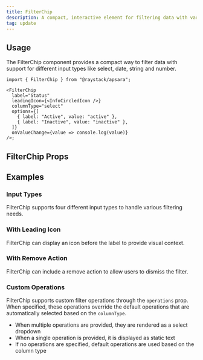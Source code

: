 ```yaml
---
title: FilterChip
description: A compact, interactive element for filtering data with various input types.
tag: update
---
```



<Demo data={playground} />

## Usage

The FilterChip component provides a compact way to filter data with support for different input types like select, date, string and number.

```tsx
import { FilterChip } from "@raystack/apsara";

<FilterChip
  label="Status"
  leadingIcon={<InfoCircledIcon />}
  columnType="select"
  options={[
    { label: "Active", value: "active" },
    { label: "Inactive", value: "inactive" },
  ]}
  onValueChange={value => console.log(value)}
/>;
```

## FilterChip Props

<auto-type-table path="./props.ts" name="FilterChipProps" />

## Examples

### Input Types

FilterChip supports four different input types to handle various filtering needs.

<Demo data={inputDemo} />

### With Leading Icon

FilterChip can display an icon before the label to provide visual context.

<Demo data={iconDemo} />

### With Remove Action

FilterChip can include a remove action to allow users to dismiss the filter.

<Demo data={actionDemo} />

### Custom Operations

FilterChip supports custom filter operations through the `operations` prop. When specified, these operations override the default operations that are automatically selected based on the `columnType`.

- When multiple operations are provided, they are rendered as a select dropdown
- When a single operation is provided, it is displayed as static text
- If no operations are specified, default operations are used based on the column type

<Demo data={operationsDemo} />
